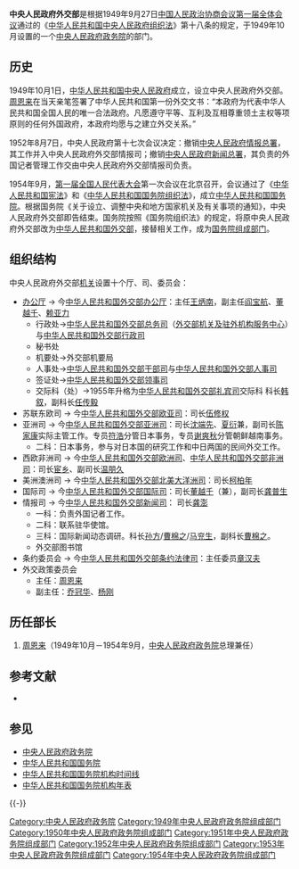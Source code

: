{{Pathnav|中华人民共和国中央人民政府 (1949-1954)|中央人民政府政务院}}
{{Infobox PRCG
|机构名称 = 中央人民政府外交部
|标志1 = National Emblem of the People's Republic of China.svg
|成立时间 = 1949年
|撤销时间 = 1954年
|接替者 = [[中华人民共和国外交部|中华人民共和国外交部]]
|上级机构 = [[中央人民政府政务院|中央人民政府政务院]]
|机构类型 = 政务院部门
|行政级别 = 正部级
|职位1 = 部长
|人员1 = [[周恩来|周恩来]]（兼）
}}

'''中央人民政府外交部'''是根据1949年9月27日[[中国人民政治协商会议第一届全体会议|中国人民政治协商会议第一届全体会议]]通过的《[[中华人民共和国中央人民政府组织法|中华人民共和国中央人民政府组织法]]》第十八条的规定，于1949年10月设置的一个[[中央人民政府政务院|中央人民政府政务院]]的部门。

==历史==
1949年10月1日，[[中华人民共和国中央人民政府_(1949–1954)|中华人民共和国中央人民政府]]成立，设立中央人民政府外交部。[[周恩来|周恩来]]在当天亲笔签署了中华人民共和国第一份外交文书：“本政府为代表中华人民共和国全国人民的唯一合法政府。凡愿遵守平等、互利及互相尊重领土主权等项原则的任何外国政府，本政府均愿与之建立外交关系。”

1952年8月7日，中央人民政府第十七次会议决定：撤销[[中央人民政府情报总署|中央人民政府情报总署]]，其工作并入中央人民政府外交部情报司；撤销[[中央人民政府新闻总署|中央人民政府新闻总署]]，其负责的外国记者管理工作交由中央人民政府外交部情报司负责。

1954年9月，[[第一届全国人民代表大会|第一届全国人民代表大会]]第一次会议在北京召开，会议通过了《[[中华人民共和国宪法|中华人民共和国宪法]]》和《[[中华人民共和国国务院组织法|中华人民共和国国务院组织法]]》，成立[[中华人民共和国国务院|中华人民共和国国务院]]。根据国务院《关于设立、调整中央和地方国家机关及有关事项的通知》，中央人民政府外交部即告结束。国务院按照《国务院组织法》的规定，将原中央人民政府外交部改为[[中华人民共和国外交部|中华人民共和国外交部]]，接替相关工作，成为[[国务院组成部门|国务院组成部门]]。

== 组织结构 ==
中央人民政府外交部[[机关|机关]]设置十个厅、司、委员会：
* [[办公厅|办公厅]] → 今[[中华人民共和国外交部办公厅|中华人民共和国外交部办公厅]]：主任[[王炳南_(外交家)|王炳南]]，副主任[[阎宝航|阎宝航]]、[[董越千|董越千]]、[[赖亚力|赖亚力]]
**行政处→[[中华人民共和国外交部总务司|中华人民共和国外交部总务司]]（[[外交部机关及驻外机构服务中心|外交部机关及驻外机构服务中心]]）与[[中华人民共和国外交部行政司|中华人民共和国外交部行政司]]
**秘书处
**机要处→外交部机要局
**人事处→[[中华人民共和国外交部干部司|中华人民共和国外交部干部司]]与[[中华人民共和国外交部人事司|中华人民共和国外交部人事司]]
**签证处→[[中华人民共和国外交部领事司|中华人民共和国外交部领事司]]
**交际科（处）→1955年升格为[[中华人民共和国外交部礼宾司|中华人民共和国外交部礼宾司]]交际科 科长[[韩叙|韩叙]]，副科长[[任传毅|任传毅]]
* 苏联东欧司 → 今[[中华人民共和国外交部欧亚司|中华人民共和国外交部欧亚司]]：司长[[伍修权|伍修权]]
* 亚洲司 → 今[[中华人民共和国外交部亚洲司|中华人民共和国外交部亚洲司]]：司长[[沈端先|沈端先]]、[[夏衍|夏衍]]兼，副司长[[陈家康|陈家康]]实际主管工作。专员[[符浩|符浩]]分管日本事务，专员[[谢爽秋|谢爽秋]]分管朝鲜越南事务。
** 二科：日本事务，参与对日本国的研究工作和中日两国的民间外交工作。
* 西欧非洲司 → 今[[中华人民共和国外交部欧洲司|中华人民共和国外交部欧洲司]]、[[中华人民共和国外交部非洲司|中华人民共和国外交部非洲司]]：司长[[宦乡|宦乡]]、副司长[[温朋久|温朋久]]
* 美洲澳洲司 → 今[[中华人民共和国外交部北美大洋洲司|中华人民共和国外交部北美大洋洲司]]：司长[[柯柏年|柯柏年]]
* 国际司 → 今[[中华人民共和国外交部国际司|中华人民共和国外交部国际司]]：司长[[董越千|董越千]]（兼），副司长[[龚普生|龚普生]]
* 情报司 → 今[[中华人民共和国外交部新闻司|中华人民共和国外交部新闻司]]： 司长[[龚澎|龚澎]]
**一科：负责外国记者工作。
**二科：联系驻华使馆。
**三科：国际新闻动态调研。科长[[孙方|孙方]]/[[曹棉之|曹棉之]]/[[马兖生|马兖生]]，副科长[[曹棉之|曹棉之]]。
**外交部图书馆
* 条约委员会 → 今[[中华人民共和国外交部条约法律司|中华人民共和国外交部条约法律司]]：主任委员[[章汉夫|章汉夫]]
* 外交政策委员会
** 主任：[[周恩来|周恩来]]
** 副主任：[[乔冠华|乔冠华]]、[[楊剛_(記者)|杨刚]]

== 历任部长 ==
{{See also|中国外交部长列表}}
# [[周恩来|周恩来]]（1949年10月－1954年9月，[[中央人民政府政务院|中央人民政府政务院]]总理兼任）

== 参考文献 ==
{{Reflist}}
* {{cite book |editor = 苏尚尧 主编 |title = 《中华人民共和国中央政府机构（1949-1990年）》 |location = 北京 |publisher = 经济科学出版社 |year = 1993 |id = ISBN 7505805045/D•54 }}

==参见==
* [[中央人民政府政务院|中央人民政府政务院]]
* [[中华人民共和国国务院|中华人民共和国国务院]]
* [[中华人民共和国国务院机构时间线|中华人民共和国国务院机构时间线]]
* [[中华人民共和国国务院机构年表|中华人民共和国国务院机构年表]]

{{-}}
{{Template group
|list =
{{中央人民政府政务院}}
{{1949年中央人民政府政务院}}
{{1950年中央人民政府政务院}}
{{1951年中央人民政府政务院}}
{{1952年中央人民政府政务院}}
{{1953年中央人民政府政务院}}
{{1954年中央人民政府政务院}}
}}

[[Category:中央人民政府政务院|Category:中央人民政府政务院]]
[[Category:1949年中央人民政府政务院组成部门|Category:1949年中央人民政府政务院组成部门]]
[[Category:1950年中央人民政府政务院组成部门|Category:1950年中央人民政府政务院组成部门]]
[[Category:1951年中央人民政府政务院组成部门|Category:1951年中央人民政府政务院组成部门]]
[[Category:1952年中央人民政府政务院组成部门|Category:1952年中央人民政府政务院组成部门]]
[[Category:1953年中央人民政府政务院组成部门|Category:1953年中央人民政府政务院组成部门]]
[[Category:1954年中央人民政府政务院组成部门|Category:1954年中央人民政府政务院组成部门]]